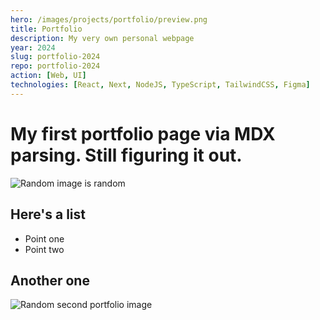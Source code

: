 ---
hero: /images/projects/portfolio/preview.png
title: Portfolio
description: My very own personal webpage
year: 2024
slug: portfolio-2024
repo: portfolio-2024
action: [Web, UI]
technologies: [React, Next, NodeJS, TypeScript, TailwindCSS, Figma]
---

# My first portfolio page via MDX parsing. Still figuring it out.

<Image
	src="/images/projects/portfolio/preview.png"
	alt="Random image is random"
	width={600}
	height={400}
/>

## Here's a list

- Point one
- Point two

## Another one

<Image
	src="/images/projects/portfolio/preview.png"
	alt="Random second portfolio image"
	width={600}
	height={400}
/>
